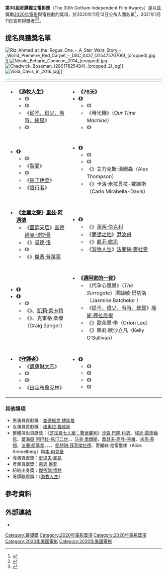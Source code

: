 {{noteTA
|G1=Movie
|G2=Show
|1=zh-tw:深夜裡的美味祕方;zh-hk:第一犢之味;zh-hans:第一头牛;
|2=zh-tw:40衝一波;zh-hk:女人四十做Rapper;zh-hans:女人四十玩说唱;
|5=zh-tw:天使寶貝法蘭絲;zh-hans:圣·弗朗西斯;
|6=zh-cn:守望者;zh-hk:保衛奇俠;zh-tw:守護者;
|7=zh-tw:出走布魯克林;zh-hans:离经叛道;zh-hk:離經叛道;
|10=zh-tw:小可愛;zh-hk:舞中初長成;zh-hans:小可爱舞团;
}}
{{Infobox film awards
| number = 30
| award = [[哥譚獨立電影獎|哥譚獨立電影獎]]
| caption = 
| date = {{Start date|2021|1|11}}
| site = [[美國|美國]][[紐約州|紐約州]][[紐約|紐約]]西普里亞尼華爾街（Cipriani Wall Street）
| presenter = {{le|獨立電影製作人計畫|Independent Filmmaker Project}}|
| best_film = 《[[無依之地|游牧人生]]》
| most_wins = 《游牧人生》（3）
| most_nominations = 《{{le|深夜裡的美味祕方|First Cow}}》（4）
| host =
| director = 
| network =
| duration = 
| ratings = 
| last = {{le|2019年哥譚獨立電影獎|Gotham Independent Film Awards 2019|29屆}}
| next = [[2021年哥譚獨立電影獎|31屆]]
}}
'''第30屆哥譚獨立電影獎'''（The 30th Gotham Independent Film Awards）是{{le|獨立電影製作人計畫|Independent Filmmaker Project}}以茲獎勵[[2020年電影|2020年電影]]與電視劇的獎項，於2020年11月12日公布入圍名單<ref>{{cite web|url=https://www.ifp.org/press/nominations-announced-for-30th-ifp-gotham-awards/|title=Nominations Announced for 30th IFP Gotham Awards|author=Zach Mandinach|publisher={{le|獨立電影製作人計畫|Independent Filmmaker Project}}|date=2020-11-12|accessdate=2020-12-20|archive-date=2020-12-08|archive-url=https://web.archive.org/web/20201208153602/https://www.ifp.org/press/nominations-announced-for-30th-ifp-gotham-awards/|dead-url=no}}</ref>，2021年1月11日宣布得獎者<ref>{{cite web|url=https://thegotham.org/press/30th-annual-ifp-gotham-awards-winners-announced/|title=30th Annual IFP Gotham Awards Winners Announced|author=Zach Mandinach|publisher=獨立電影製作人計畫|date=2021-01-11|accessdate=2021-03-14|archive-date=2021-01-14|archive-url=https://web.archive.org/web/20210114195330/https://thegotham.org/press/30th-annual-ifp-gotham-awards-winners-announced/|dead-url=no}}</ref><ref>{{cite web|url=https://deadline.com/2021/01/gotham-awards-full-winners-list-live-gotham-film-and-media-institute-1234671454/|title=Gotham Awards Full Winners List: 'Nomadland', 'The Forty-Year-Old Version', 'I May Destroy You', Riz Ahmed, Nicole Beharie Among Honorees|publisher=[[Deadline_Hollywood|Deadline Hollywood]]|author=Dino-Ray Ramos|date=2021-01-11|accessdate=2021-01-12|archive-date=2021-01-12|archive-url=https://web.archive.org/web/20210112032811/https://deadline.com/2021/01/gotham-awards-full-winners-list-live-gotham-film-and-media-institute-1234671454/|dead-url=no}}</ref>。

== 提名與獲獎名單 ==
[[File:Riz_Ahmed_at_the_Rogue_One_-_A_Star_Wars_Story_-_World_Premeire_Red_Carpet_-_DSC_0437_(31547570706)_(cropped).jpg|thumb]]]]
[[File:Nicole_Beharie_Comicon_2014_(cropped).jpg|thumb]]
[[File:Chadwick_Boseman_(28017825484)_(cropped_2).jpg|thumb]]]]
[[File:Viola_Davis_in_2016.jpg|thumb]]]]

{|class="wikitable"
! {{le|哥譚獨立電影獎最佳劇情片|Gotham Independent Film Award for Best Feature|最佳劇情片}}
! {{le|哥譚獨立電影獎最佳紀錄片|Gotham Independent Film Award for Best Documentary|最佳紀錄片}}
|-
| valign="top"|
*'''《[[無依之地|游牧人生]]》'''
**《{{le|助理 (電影)|The Assistant (2019 film)|助理}}》
**《{{le|深夜裡的美味祕方|First Cow}}》
**《[[從不，很少，有時，總是|從不，很少，有時，總是]]》
**《{{le|家靈|Relic (2020 film)}}》
| valign="top"|
*'''《[[76天|76天]]》'''
*'''《{{le|談 (電影)|Time (2020 film)|-{zh-hant:談;zh-hans:天穆;}-}}》'''
**《{{le|波士頓市政廳 (電影)|City Hall (2020 film)|波士頓市政廳}}》
**《時光機》（''Our Time Machine''）
**《{{le|永筆言敗|A Thousand Cuts}}》
|-
! {{le|哥譚獨立電影獎最佳國際劇情片|Gotham Independent Film Award for Best International Feature|最佳國際劇情片}}
! {{le|賓漢·雷|Bingham Ray}}{{le|哥譚獨立電影獎突破導演|Gotham Independent Film Award for Breakthrough Director|突破導演獎}}
|-
| valign="top"|
*'''《{{le|下落|Identifying Features}}》'''
**《{{le|殺戮荒村|Bacurau}}》
**《[[裂愛|裂愛]]》
**《{{le|小可愛 (電影)|Cuties|小可愛}}》
**《[[馬丁伊登_(2019年電影)|馬丁伊登]]》
**《[[狼行者|狼行者]]》
| valign="top"|
*'''《{{le|浩瀚的夜晚|The Vast of Night}}》{{le|安德魯·派特森|Andrew Patterson (film director)|安德魯·派特森}}'''
**《{{le|40衝一波|The 40-Year-Old Version}}》{{le|拉達·布蘭克|Radha Blank}}
**《{{le|選美小姐 (電影)|Miss Juneteenth|選美小姐}}》{{le|錢寧·加佛瑞·皮波斯|Channing Godfrey Peoples}}
**《{{le|天使寶貝法蘭絲|Saint Frances (film)}}》艾力克斯·湯姆森（Alex Thompson）
**《{{le|吞噬 (電影)|Swallow (film)|吞噬}}》卡洛·米拉貝拉-戴維斯（Carlo Mirabella-Davis）
|-
! {{le|哥譚獨立電影獎最佳男演員|Gotham Independent Film Award for Best Actor|最佳男演員}}
! {{le|哥譚獨立電影獎最佳女演員|Gotham Independent Film Award for Best Actress|最佳女演員}}
|-
| valign="top"|
*'''《[[金屬之聲|金屬之聲]]》[[里兹·阿邁德|里兹·阿邁德]]'''
**《[[藍調天后|藍調天后]]》[[查德維克·博斯曼|查德維克·博斯曼]]
**《{{le|金窩駭浪|The Nest (2020 film)}}》[[裘德·洛|裘德·洛]]
**《{{le|深夜裡的美味祕方|First Cow}}》{{le|約翰·馬加羅|John Magaro}}
**《{{le|我想結束這一切|I'm Thinking of Ending Things}}》[[傑西·普萊蒙|傑西·普萊蒙]]
| valign="top"|
*'''《{{le|選美小姐 (電影)|Miss Juneteenth|選美小姐}}》{{le|妮可·貝海爾|Nicole Beharie}}'''
**《{{le|我想結束這一切|I'm Thinking of Ending Things}}》[[傑西·伯克利|潔西·伯克利]]
**《[[夢想之地|夢想之地]]》[[尹汝貞|尹汝貞]]
**《{{le|金窩駭浪|The Nest (2020 film)}}》[[凱莉·庫恩|凱莉·庫恩]]
**《[[無依之地|游牧人生]]》[[法蘭絲·麥杜雯|法蘭絲·麥杜雯]]
|-
! {{le|哥譚獨立電影獎最佳劇本|Gotham Independent Film Award for Best Screenplay|最佳劇本}}
! {{le|哥譚獨立電影獎突破演員|Gotham Independent Film Award for Breakthrough Actor|突破演員}}
|-
| valign="top"|
*'''《{{le|40衝一波|The 40-Year-Old Version}}》{{le|拉達·布蘭克|Radha Blank}}'''
*'''《{{le|十四歲 (電影)|Fourteen (film)|十四歲}}》{{le|丹·索利特|Dan Sallitt}}'''
**《{{le|壞教育|Bad Education (2019 film)}}》{{le|邁克·馬考斯基|Mike Makowsky}}
**《{{le|深夜裡的美味祕方|First Cow}}》{{le|喬納森·雷蒙|Jonathan Raymond}}、[[凱莉·萊卡特|凱莉·萊卡特]]
**《{{le|浩瀚的夜晚|The Vast of Night}}》{{le|安德魯·派特森|Andrew Patterson (film director)|詹姆斯·蒙塔格}}、克雷格·桑傑（Craig Sanger）
| valign="top"|
*'''《[[邁阿密的一夜|邁阿密的一夜]]》{{le|金斯李·班-阿迪爾|Kingsley Ben-Adir}}'''
**《代孕心風暴》（''The Surrogate''）潔絲敏·巴切洛（Jasmine Batchelor ）
**《[[從不，很少，有時，總是|從不，很少，有時，總是]]》[[西德尼·弗拉尼根|席妮·弗拉尼根]]
**《{{le|深夜裡的美味祕方|First Cow}}》歐萊恩·李（Orion Lee）
**《{{le|天使寶貝法蘭絲|Saint Frances (film)}}》凱莉·歐沙立凡（Kelly O'Sullivan）
|-
! {{le|哥譚獨立電影獎突破劇集－長篇|Gotham Independent Film Award for Breakthrough Series – Long Form|突破劇集－長篇（40分鐘以上）}}
! {{le|哥譚獨立電影獎突破劇集－短篇|Gotham Independent Film Award for Breakthrough Series – Short Form|突破劇集－短篇（40分鐘以下）}}
|-
| valign="top"|
*'''《[[守護者_(電視劇)|守護者]]》'''
**《[[凱薩琳大帝_(2020年電視劇)|凱薩琳大帝]]》
**《{{le|移民國度|Immigration Nation}}》
**《{{le|脫衣舞俱樂部 (電影)|P-Valley|脫衣舞俱樂部}}》
**《[[離經叛道|出走布魯克林]]》
| valign="top"|
*'''《{{le|生命轉彎那一天|I May Destroy You}}》'''
**《{{le|滑板少女日記|Betty (TV series)|-{滑板少女日記}-}}》
**《{{le|戴夫 (電視劇)|Dave (TV series)|戴夫}}》
**《{{le|與帕德瑪吃遍全國|Taste the Nation with Padma Lakshmi}}》
**《{{le|進行式 (電視劇)|Work in Progress (TV series)|進行式}}》
|}

=== 其他獎項 ===
*男演員貢獻獎：[[查德維克·博斯曼|查德維克·博斯曼]]
*女演員貢獻獎：[[维奥拉·戴维斯|维奥拉·戴维斯]]
*整體演出貢獻獎：《[[芝加哥七人案：驚世審判|芝加哥七人案：驚世審判]]》[[沙查·巴隆·科恩|沙查·巴隆·科恩]]、[[埃迪·雷德梅尼|埃迪·雷德梅尼]]、[[葉海亞·阿巴杜-馬汀二世|葉海亞·阿巴杜-馬汀二世]]、{{le|傑洛米·史壯|Jeremy Strong}}、[[马克·里朗斯|马克·里朗斯]]、[[喬瑟夫·高登-李維|喬瑟夫·高登-李維]]、[[米高·基頓|米高·基頓]]、[[法蘭·朗基拿|法蘭·朗基拿]]、{{le|約翰·卡羅·林區|John Carroll Lynch}}、{{le|艾力克斯·夏普|Alex Sharp}}、{{le|小凱爾文·哈里遜|Kelvin Harrison Jr.}}、[[凱特琳·菲茨傑拉德|凱特琳·菲茨傑拉德]]、愛麗絲·克雷墨堡（Alice Kremelberg）與[[本·申克曼|本·申克曼]]
*導演貢獻獎：[[史蒂夫·麥奎因|史提夫·麥昆]]
*產業貢獻獎：[[萊恩·墨菲_(編劇)|萊恩·墨菲]]
*紐約出身獎：[[傑佛瑞·懷特|傑佛瑞·懷特]]
*哥譚觀眾獎：《[[無依之地|游牧人生]]》

== 參考資料 ==
{{reflist}}

== 外部連結 ==
*{{Official|https://gotham.ifp.org/}}

{{Gotham Awards}}

[[Category:哥譚獎|Category:哥譚獎]]
[[Category:2020年電影獎項|Category:2020年電影獎項]]
[[Category:2020年電視獎項|Category:2020年電視獎項]]
[[Category:2020年美國電影|Category:2020年美國電影]]
[[Category:2020年美國電視|Category:2020年美國電視]]